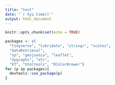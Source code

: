 ```yaml
---
title: "test"
date: "`r Sys.time()`"
output: html_document
---
```


```r
knitr::opts_chunk$set(echo = TRUE)
```

```r
packages <- c(
  "tidyverse", "lubridate", "stringr", "scales", 
  "dataRetrieval", 
  "sp", "geojsonio", "leaflet", 
  "dygraphs", "xts", 
  "DT", "htmltools", "RColorBrewer")
for (p in packages){
  devtools::use_package(p)
}
```
